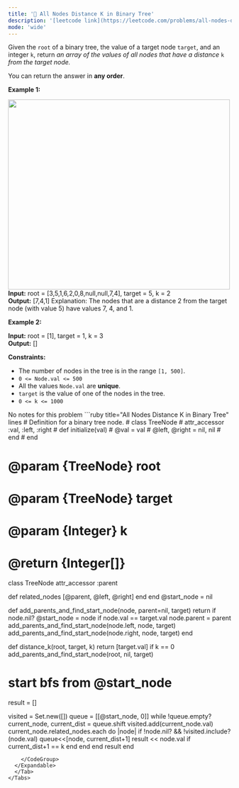 ```yaml
---
title: '🧀 All Nodes Distance K in Binary Tree'
description: '[leetcode link](https://leetcode.com/problems/all-nodes-distance-k-in-binary-tree/description/)'
mode: 'wide'
---
```

<Tabs>
  <Tab title="Question" icon="circle-question" iconType="regular">
    <Card>
      <p>Given the <code>root</code> of a binary tree, the value of a target node <code>target</code>, and an integer <code>k</code>, return <em>an array of the values of all nodes that have a distance </em><code>k</code><em> from the target node.</em></p>  <p>You can return the answer in <strong>any order</strong>.</p>   <p><strong class="example">Example 1:</strong></p> <img alt="" src="https://s3-lc-upload.s3.amazonaws.com/uploads/2018/06/28/sketch0.png" style="width: 500px; height: 429px;" />  <strong>Input:</strong> root = [3,5,1,6,2,0,8,null,null,7,4], target = 5, k = 2 <br/> <strong>Output:</strong> [7,4,1] Explanation: The nodes that are a distance 2 from the target node (with value 5) have values 7, 4, and 1.   <p><strong class="example">Example 2:</strong></p>   <strong>Input:</strong> root = [1], target = 1, k = 3 <br/> <strong>Output:</strong> []    <p><strong>Constraints:</strong></p>  <ul>  <li>The number of nodes in the tree is in the range <code>[1, 500]</code>.</li>  <li><code>0 &lt;= Node.val &lt;= 500</code></li>  <li>All the values <code>Node.val</code> are <strong>unique</strong>.</li>  <li><code>target</code> is the value of one of the nodes in the tree.</li>  <li><code>0 &lt;= k &lt;= 1000</code></li> </ul> 
    </Card>
  </Tab>
  <Tab title="Solution" icon="lightbulb" iconType="regular" >
    <Card>
      No notes for this problem
    </Card>
  <Expandable title="code">
    <CodeGroup dropdown>
```ruby title="All Nodes Distance K in Binary Tree" lines
# Definition for a binary tree node.
# class TreeNode
#     attr_accessor :val, :left, :right
#     def initialize(val)
#         @val = val
#         @left, @right = nil, nil
#     end
# end

# @param {TreeNode} root
# @param {TreeNode} target
# @param {Integer} k
# @return {Integer[]}
class TreeNode
  attr_accessor :parent

  def related_nodes
    [@parent, @left, @right]
  end
end
@start_node = nil

def add_parents_and_find_start_node(node, parent=nil, target)
  return if node.nil?
  @start_node = node if node.val == target.val
  node.parent = parent
  add_parents_and_find_start_node(node.left, node, target)
  add_parents_and_find_start_node(node.right, node, target)
end

def distance_k(root, target, k)
  return [target.val] if k == 0
  add_parents_and_find_start_node(root, nil, target)
  # start bfs from @start_node
  result = []

  visited = Set.new([])
  queue = [[@start_node, 0]]
  while !queue.empty?
    current_node, current_dist = queue.shift
    visited.add(current_node.val)
    current_node.related_nodes.each do |node|
      if !node.nil? && !visited.include?(node.val)
        queue<<[node, current_dist+1]
        result << node.val if current_dist+1 == k
      end
    end
  end
  result
end
```
    </CodeGroup>
  </Expandable>
  </Tab>
</Tabs>